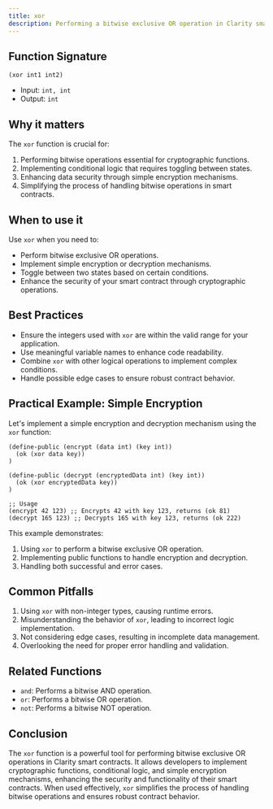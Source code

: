 ```yaml
---
title: xor
description: Performing a bitwise exclusive OR operation in Clarity smart contracts.
---
```


## Function Signature

```clarity
(xor int1 int2)
```

- Input: `int, int`
- Output: `int`

## Why it matters

The `xor` function is crucial for:

1. Performing bitwise operations essential for cryptographic functions.
2. Implementing conditional logic that requires toggling between states.
3. Enhancing data security through simple encryption mechanisms.
4. Simplifying the process of handling bitwise operations in smart contracts.

## When to use it

Use `xor` when you need to:

- Perform bitwise exclusive OR operations.
- Implement simple encryption or decryption mechanisms.
- Toggle between two states based on certain conditions.
- Enhance the security of your smart contract through cryptographic operations.

## Best Practices

- Ensure the integers used with `xor` are within the valid range for your application.
- Use meaningful variable names to enhance code readability.
- Combine `xor` with other logical operations to implement complex conditions.
- Handle possible edge cases to ensure robust contract behavior.

## Practical Example: Simple Encryption

Let's implement a simple encryption and decryption mechanism using the `xor` function:

```clarity
(define-public (encrypt (data int) (key int))
  (ok (xor data key))
)

(define-public (decrypt (encryptedData int) (key int))
  (ok (xor encryptedData key))
)

;; Usage
(encrypt 42 123) ;; Encrypts 42 with key 123, returns (ok 81)
(decrypt 165 123) ;; Decrypts 165 with key 123, returns (ok 222)
```

This example demonstrates:
1. Using `xor` to perform a bitwise exclusive OR operation.
2. Implementing public functions to handle encryption and decryption.
3. Handling both successful and error cases.

## Common Pitfalls

1. Using `xor` with non-integer types, causing runtime errors.
2. Misunderstanding the behavior of `xor`, leading to incorrect logic implementation.
3. Not considering edge cases, resulting in incomplete data management.
4. Overlooking the need for proper error handling and validation.

## Related Functions

- `and`: Performs a bitwise AND operation.
- `or`: Performs a bitwise OR operation.
- `not`: Performs a bitwise NOT operation.

## Conclusion

The `xor` function is a powerful tool for performing bitwise exclusive OR operations in Clarity smart contracts. It allows developers to implement cryptographic functions, conditional logic, and simple encryption mechanisms, enhancing the security and functionality of their smart contracts. When used effectively, `xor` simplifies the process of handling bitwise operations and ensures robust contract behavior.
